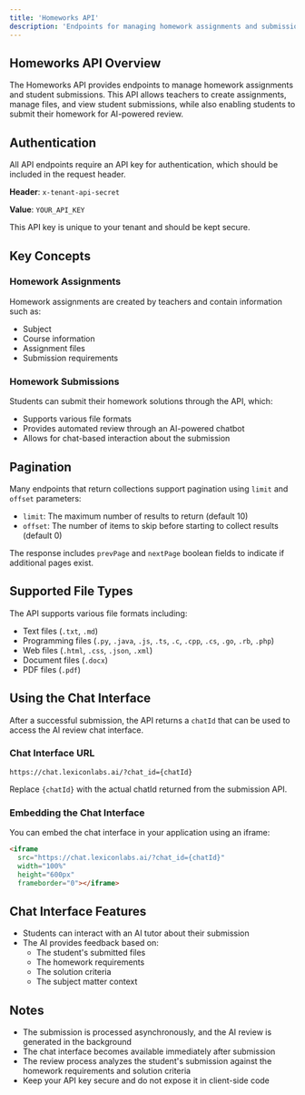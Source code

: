 ```yaml
---
title: 'Homeworks API'
description: 'Endpoints for managing homework assignments and submissions'
---
```


## Homeworks API Overview

The Homeworks API provides endpoints to manage homework assignments and student submissions. This API allows teachers to create assignments, manage files, and view student submissions, while also enabling students to submit their homework for AI-powered review.

## Authentication

All API endpoints require an API key for authentication, which should be included in the request header.

**Header**: `x-tenant-api-secret`

**Value**: `YOUR_API_KEY`

<Warning>
  This API key is unique to your tenant and should be kept secure.
</Warning>

## Key Concepts

### Homework Assignments

Homework assignments are created by teachers and contain information such as:
- Subject
- Course information
- Assignment files
- Submission requirements

### Homework Submissions

Students can submit their homework solutions through the API, which:
- Supports various file formats
- Provides automated review through an AI-powered chatbot
- Allows for chat-based interaction about the submission

## Pagination

Many endpoints that return collections support pagination using `limit` and `offset` parameters:

- `limit`: The maximum number of results to return (default 10)
- `offset`: The number of items to skip before starting to collect results (default 0)

The response includes `prevPage` and `nextPage` boolean fields to indicate if additional pages exist.

## Supported File Types

The API supports various file formats including:

- Text files (`.txt`, `.md`)
- Programming files (`.py`, `.java`, `.js`, `.ts`, `.c`, `.cpp`, `.cs`, `.go`, `.rb`, `.php`)
- Web files (`.html`, `.css`, `.json`, `.xml`)
- Document files (`.docx`)
- PDF files (`.pdf`)

## Using the Chat Interface

After a successful submission, the API returns a `chatId` that can be used to access the AI review chat interface.

### Chat Interface URL

```
https://chat.lexiconlabs.ai/?chat_id={chatId}
```

Replace `{chatId}` with the actual chatId returned from the submission API.

### Embedding the Chat Interface

You can embed the chat interface in your application using an iframe:

```html
<iframe
  src="https://chat.lexiconlabs.ai/?chat_id={chatId}"
  width="100%"
  height="600px"
  frameborder="0"></iframe>
```

## Chat Interface Features

- Students can interact with an AI tutor about their submission
- The AI provides feedback based on:
  - The student's submitted files
  - The homework requirements
  - The solution criteria
  - The subject matter context

## Notes

- The submission is processed asynchronously, and the AI review is generated in the background
- The chat interface becomes available immediately after submission
- The review process analyzes the student's submission against the homework requirements and solution criteria
- Keep your API key secure and do not expose it in client-side code
